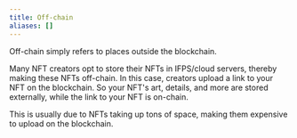 ```yaml
---
title: Off-chain
aliases: []
---
```




Off-chain simply refers to places outside the blockchain.

Many NFT creators opt to store their NFTs in IFPS/cloud servers, thereby making these NFTs off-chain. In this case, creators upload a link to your NFT on the blockchain. So your NFT's art, details, and more are stored externally, while the link to your NFT is on-chain.

This is usually due to NFTs taking up tons of space, making them expensive to upload on the blockchain.
